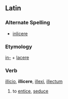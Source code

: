 ==Latin==
===Alternate Spelling===
*[[inlicere]]
===Etymology===
[[in-]] + [[lacere]]
===Verb===
[[illicio]], '''illicere''', [[illexi]], [[illectum]]

#to [[entice]], [[seduce]]
